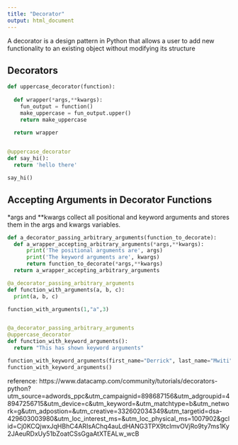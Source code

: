 ```yaml
---
title: "Decorator"
output: html_document
---
```



A decorator is a design pattern in Python that allows a user to add new functionality to an existing object without modifying its structure

## Decorators

```python
def uppercase_decorator(function):
  
  def wrapper(*args,**kwargs):
    fun_output = function()   
    make_uppercase = fun_output.upper()
    return make_uppercase
  
  return wrapper


@uppercase_decorator
def say_hi():
  return 'hello there'

say_hi()
```


## Accepting Arguments in Decorator Functions 

*args and **kwargs collect all positional and keyword arguments and stores them in the args and kwargs variables.

```python
def a_decorator_passing_arbitrary_arguments(function_to_decorate):
  def a_wrapper_accepting_arbitrary_arguments(*args,**kwargs):
      print('The positional arguments are', args)
      print('The keyword arguments are', kwargs)
      return function_to_decorate(*args,**kwargs)
  return a_wrapper_accepting_arbitrary_arguments
```


```python
@a_decorator_passing_arbitrary_arguments
def function_with_arguments(a, b, c):
  print(a, b, c)

function_with_arguments(1,"a",3)


@a_decorator_passing_arbitrary_arguments
@uppercase_decorator
def function_with_keyword_arguments():
  return "This has shown keyword arguments"

function_with_keyword_arguments(first_name="Derrick", last_name="Mwiti")
function_with_keyword_arguments()
```
reference: https://www.datacamp.com/community/tutorials/decorators-python?utm_source=adwords_ppc&utm_campaignid=898687156&utm_adgroupid=48947256715&utm_device=c&utm_keyword=&utm_matchtype=b&utm_network=g&utm_adpostion=&utm_creative=332602034349&utm_targetid=dsa-429603003980&utm_loc_interest_ms=&utm_loc_physical_ms=1007902&gclid=Cj0KCQjwxJqHBhC4ARIsAChq4auLdHANG3TPX9tcImvOVjRo9ty7ms1Ky2JAeuRDxUy51bZoatCSsGgaAtXTEALw_wcB



